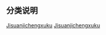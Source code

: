 {{Catnav|頁面分類|人类社会|知識|技术|科学|应用科学|计算机科学|计算机编程}}

==分类说明==
{{Commonscat|Programming}}
{{catmore}}

[[Category:计算机编程|Jisuanjichengxuku]]
[[Category:软件工程|Jisuanjichengxuku]]